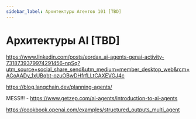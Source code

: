 ```yaml
---
sidebar_label: Архитектуры Агентов 101 [TBD]
---
```


# Архитектуры AI [TBD]

https://www.linkedin.com/posts/eordax_ai-agents-genai-activity-7318739379974291456-npSq?utm_source=social_share_send&utm_medium=member_desktop_web&rcm=ACoAADy_1xUBqbt-ozuOBwDHfrfLLtCAXEVGJ4c

https://blog.langchain.dev/planning-agents/


MESS!!! - https://www.getzep.com/ai-agents/introduction-to-ai-agents

https://cookbook.openai.com/examples/structured_outputs_multi_agent